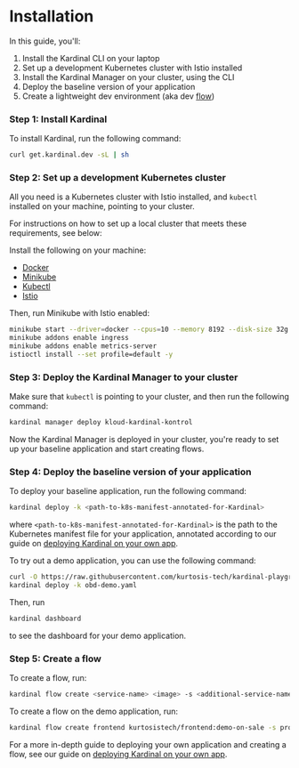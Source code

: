 
# Installation

In this guide, you'll:

1. Install the Kardinal CLI on your laptop
2. Set up a development Kubernetes cluster with Istio installed
3. Install the Kardinal Manager on your cluster, using the CLI
4. Deploy the baseline version of your application
5. Create a lightweight dev environment (aka dev [flow](/concepts/flows))

### Step 1: Install Kardinal

To install Kardinal, run the following command:

```bash
curl get.kardinal.dev -sL | sh
```

### Step 2: Set up a development Kubernetes cluster

All you need is a Kubernetes cluster with Istio installed, and `kubectl` installed on your machine, pointing to your cluster.

For instructions on how to set up a local cluster that meets these requirements, see below:

<Collapsible title="Minikube with Docker">

Install the following on your machine:

- [Docker](https://docs.docker.com/get-docker/)
- [Minikube](https://minikube.sigs.k8s.io/docs/start/)
- [Kubectl](https://kubernetes.io/docs/tasks/tools/install-kubectl/)
- [Istio](https://istio.io/latest/docs/setup/getting-started/)



Then, run Minikube with Istio enabled:

```bash
minikube start --driver=docker --cpus=10 --memory 8192 --disk-size 32g
minikube addons enable ingress
minikube addons enable metrics-server
istioctl install --set profile=default -y
```

</Collapsible>

### Step 3: Deploy the Kardinal Manager to your cluster

Make sure that `kubectl` is pointing to your cluster, and then run the following command:

```bash
kardinal manager deploy kloud-kardinal-kontrol
```

Now the Kardinal Manager is deployed in your cluster, you're ready to set up your baseline application and start creating flows.

### Step 4: Deploy the baseline version of your application

To deploy your baseline application, run the following command:

```bash
kardinal deploy -k <path-to-k8s-manifest-annotated-for-Kardinal>
```

where `<path-to-k8s-manifest-annotated-for-Kardinal>` is the path to the Kubernetes manifest file for your application, annotated according to our guide on [deploying Kardinal on your own app](/getting-started/own-app).

To try out a demo application, you can use the following command:

```bash
curl -O https://raw.githubusercontent.com/kurtosis-tech/kardinal-playground/main/obd-demo.yaml
kardinal deploy -k obd-demo.yaml
```

Then, run 

```bash
kardinal dashboard
```

to see the dashboard for your demo application.

### Step 5: Create a flow

To create a flow, run:

```bash
kardinal flow create <service-name> <image> -s <additional-service-name-1>=<additional-image-name-1> <additional-service-name-2>=<additional-image-name-2> ...
```

To create a flow on the demo application, run:

```bash
kardinal flow create frontend kurtosistech/frontend:demo-on-sale -s productcatalogservice=kurtosistech/productcatalogservice:demo-on-sale
```

For a more in-depth guide to deploying your own application and creating a flow, see our guide on [deploying Kardinal on your own app](/getting-started/own-app).
